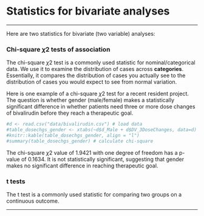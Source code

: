 # Statistics for bivariate analyses {.unnumbered}

------------------------------------------------------------------------

Here are two statistics for bivariate (two variable) analyses:

### Chi-square $\chi 2$ tests of association

The chi-square $\chi 2$ test is a commonly used statistic for nominal/categorical data. We use it to examine the distribution of cases across **categories**. Essentially, it compares the distribution of cases you actually see to the distribution of cases you would expect to see from normal variation.

Here is one example of a chi-square $\chi 2$ test for a recent resident project. The question is whether gender (male/female) makes a statistically significant difference in whether patients need three or more dose changes of bivalirudin before they reach a therapeutic goal.

```r
#d <- read.csv("data/bivalirudin.csv") # load data
#table_dosechgs_gender <- xtabs(~d$d_Male + d$DV_3DoseChanges, data=d) # crosstabulate 
#knitr::kable(table_dosechgs_gender, align = "l")
#summary(table_dosechgs_gender) # calculate chi-square
```

The chi-square $\chi 2$ value of 1.9421 with one degree of freedom has a p-value of 0.1634. It is not statistically significant, suggesting that gender makes no significant difference in reaching therapeutic goal.

### t tests

The t test is a commonly used statistic for comparing two groups on a continuous outcome.

------------------------------------------------------------------------
